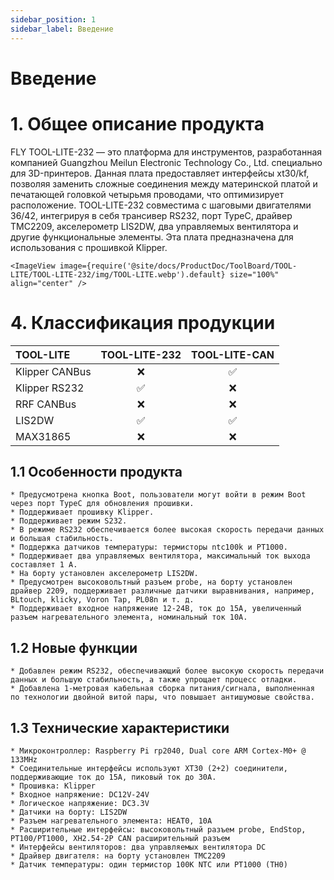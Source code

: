 ```yaml
---
sidebar_position: 1
sidebar_label: Введение
---
```




# Введение

# 1. Общее описание продукта

FLY TOOL-LITE-232 — это платформа для инструментов, разработанная компанией Guangzhou Meilun Electronic Technology Co., Ltd. специально для 3D-принтеров. Данная плата предоставляет интерфейсы xt30/kf, позволяя заменить сложные соединения между материнской платой и печатающей головкой четырьмя проводами, что оптимизирует расположение. TOOL-LITE-232 совместима с шаговыми двигателями 36/42, интегрируя в себя трансивер RS232, порт TypeC, драйвер TMC2209, акселерометр LIS2DW, два управляемых вентилятора и другие функциональные элементы. Эта плата предназначена для использования с прошивкой Klipper.

    <ImageView image={require('@site/docs/ProductDoc/ToolBoard/TOOL-LITE/TOOL-LITE-232/img/TOOL-LITE.webp').default} size="100%" align="center" />

# 4. Классификация продукции

| TOOL-LITE  |    TOOL-LITE-232     |    TOOL-LITE-CAN     |
| :------------- | :------------------: | :------------------: |
| Klipper CANBus |         :x:          |  :white_check_mark:  |
| Klipper RS232  |  :white_check_mark:  |         :x:          |
| RRF CANBus     |         :x:          |         :x:          |
| LIS2DW         |  :white_check_mark:  |  :white_check_mark:  |
| MAX31865       |         :x:          |         :x:          |


## 1.1 Особенности продукта

    * Предусмотрена кнопка Boot, пользователи могут войти в режим Boot через порт TypeC для обновления прошивки.
    * Поддерживает прошивку Klipper.
    * Поддерживает режим S232.
    * В режиме RS232 обеспечивается более высокая скорость передачи данных и большая стабильность.
    * Поддержка датчиков температуры: термисторы ntc100k и PT1000.
    * Поддерживает два управляемых вентилятора, максимальный ток выхода составляет 1 А.
    * На борту установлен акселерометр LIS2DW.
    * Предусмотрен высоковольтный разъем probe, на борту установлен драйвер 2209, поддерживает различные датчики выравнивания, например, BLtouch, klicky, Voron Tap, PL08n и т. д.
    * Поддерживает входное напряжение 12-24В, ток до 15А, увеличенный разъем нагревательного элемента, номинальный ток 10А.

## 1.2 Новые функции

    * Добавлен режим RS232, обеспечивающий более высокую скорость передачи данных и большую стабильность, а также упрощает процесс отладки.
    * Добавлена 1-метровая кабельная сборка питания/сигнала, выполненная по технологии двойной витой пары, что повышает антишумовые свойства.

## 1.3 Технические характеристики

    * Микроконтроллер: Raspberry Pi rp2040, Dual core ARM Cortex-M0+ @ 133MHz
    * Соединительные интерфейсы используют XT30 (2+2) соединители, поддерживающие ток до 15А, пиковый ток до 30А.
    * Прошивка: Klipper
    * Входное напряжение: DC12V-24V
    * Логическое напряжение: DC3.3V
    * Датчики на борту: LIS2DW
    * Разъем нагревательного элемента: HEAT0, 10A
    * Расширительные интерфейсы: высоковольтный разъем probe, EndStop, PT100/PT1000, XH2.54-2P CAN расширительный разъем
    * Интерфейсы вентиляторов: два управляемых вентилятора DC
    * Драйвер двигателя: на борту установлен TMC2209
    * Датчик температуры: один термистор 100K NTC или PT1000 (TH0)
